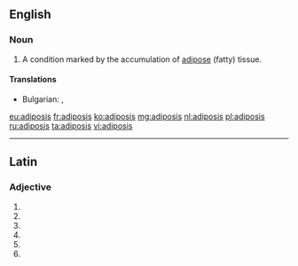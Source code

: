 ==English==

===Noun===
{{en-noun|adiposes}}

# {{medical}} A condition marked by the accumulation of [[adipose]] (fatty) tissue.

====Translations====
{{trans-top|accumulation of adipose tissue}}
* Bulgarian: {{t+|bg|дебелина}}, {{t+|bg|тлъстина}}
{{trans-mid}}
{{trans-bottom}}

[[eu:adiposis]]
[[fr:adiposis]]
[[ko:adiposis]]
[[mg:adiposis]]
[[nl:adiposis]]
[[pl:adiposis]]
[[ru:adiposis]]
[[ta:adiposis]]
[[vi:adiposis]]

----
==Latin==

===Adjective===
{{la-adj-form|adiposīs}}

# {{inflection of|adiposus|adiposus|dat|m|p|lang=la}}
# {{inflection of|adiposus|adiposus|dat|f|p|lang=la}}
# {{inflection of|adiposus|adiposus|dat|n|p|lang=la}}
# {{inflection of|adiposus|adiposus|abl|m|p|lang=la}}
# {{inflection of|adiposus|adiposus|abl|n|p|lang=la}}
# {{inflection of|adiposus|adiposus|abl|f|p|lang=la}}
{{rfc-auto}}